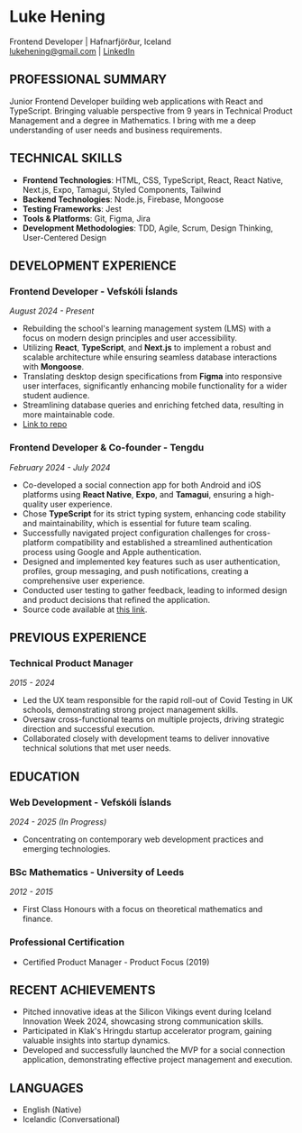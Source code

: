 # Luke Hening
Frontend Developer | Hafnarfjörður, Iceland  
lukehening@gmail.com | [LinkedIn](https://www.linkedin.com/in/lukehening/)

## PROFESSIONAL SUMMARY
Junior Frontend Developer building web applications with React and TypeScript. Bringing valuable perspective from 9 years in Technical Product Management and a degree in Mathematics. I bring with me a deep understanding of user needs and business requirements.

## TECHNICAL SKILLS
- **Frontend Technologies**: HTML, CSS, TypeScript, React, React Native, Next.js, Expo, Tamagui, Styled Components, Tailwind
- **Backend Technologies**: Node.js, Firebase, Mongoose
- **Testing Frameworks**: Jest
- **Tools & Platforms**: Git, Figma, Jira
- **Development Methodologies**: TDD, Agile, Scrum, Design Thinking, User-Centered Design

## DEVELOPMENT EXPERIENCE

### Frontend Developer - Vefskóli Íslands
*August 2024 - Present*
- Rebuilding the school's learning management system (LMS) with a focus on modern design principles and user accessibility.
- Utilizing **React**, **TypeScript**, and **Next.js** to implement a robust and scalable architecture while ensuring seamless database interactions with **Mongoose**.
- Translating desktop design specifications from **Figma** into responsive user interfaces, significantly enhancing mobile functionality for a wider student audience.
- Streamlining database queries and enriching fetched data, resulting in more maintainable code.
- [Link to repo](https://www.github.com/ellertsmari/io.vefskoliv2)

### Frontend Developer & Co-founder - Tengdu
*February 2024 - July 2024*
- Co-developed a social connection app for both Android and iOS platforms using **React Native**, **Expo**, and **Tamagui**, ensuring a high-quality user experience.
- Chose **TypeScript** for its strict typing system, enhancing code stability and maintainability, which is essential for future team scaling.
- Successfully navigated project configuration challenges for cross-platform compatibility and established a streamlined authentication process using Google and Apple authentication.
- Designed and implemented key features such as user authentication, profiles, group messaging, and push notifications, creating a comprehensive user experience.
- Conducted user testing to gather feedback, leading to informed design and product decisions that refined the application.
- Source code available at [this link](https://github.com/utlandingur/tengdu-public).

## PREVIOUS EXPERIENCE

### Technical Product Manager
*2015 - 2024*
- Led the UX team responsible for the rapid roll-out of Covid Testing in UK schools, demonstrating strong project management skills.
- Oversaw cross-functional teams on multiple projects, driving strategic direction and successful execution.
- Collaborated closely with development teams to deliver innovative technical solutions that met user needs.

## EDUCATION

### Web Development - Vefskóli Íslands
*2024 - 2025 (In Progress)*
- Concentrating on contemporary web development practices and emerging technologies.

### BSc Mathematics - University of Leeds
*2012 - 2015*
- First Class Honours with a focus on theoretical mathematics and finance.

### Professional Certification
- Certified Product Manager - Product Focus (2019)

## RECENT ACHIEVEMENTS
- Pitched innovative ideas at the Silicon Vikings event during Iceland Innovation Week 2024, showcasing strong communication skills.
- Participated in Klak's Hringdu startup accelerator program, gaining valuable insights into startup dynamics.
- Developed and successfully launched the MVP for a social connection application, demonstrating effective project management and execution.

## LANGUAGES
- English (Native)
- Icelandic (Conversational)
